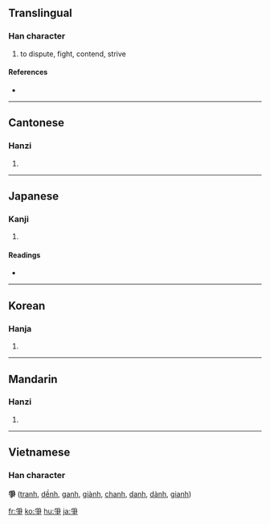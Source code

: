 {{also|争}}
==Translingual==

===Han character===
{{Han char|rn=87|rad=爪|as=04|sn=8|four=2050<sub>7</sub>|canj=月尸木 (BSD)}}

# to dispute, fight, contend, strive

====References====
* {{Han ref|kx=0688.330|dkj=19663|dj=1101.220|hdz=32031.030|uh=722D|ud=29229|bh=AAA7|bd=43687}}

----

==Cantonese==

===Hanzi===
{{yue-hanzi|jyut=|y=jaang1, jang1}}

# {{defn|Cantonese}}

----

==Japanese==

===Kanji===
{{ja-kanji|grade=|rs=爪04}}

# {{defn|Japanese}}

====Readings====
* {{ja-readings|on=[[そう]] (sō)|kun=[[あらそう]] (arasou)}}

----

==Korean==

===Hanja===
{{ko-hanja|hangeul=쟁|eumhun=|rv=jaeng|mr=chaeng|y=cayng}}

# {{defn|Korean}}

----

==Mandarin==

===Hanzi===
{{cmn-hanzi|sim=争|pin=[[zhēng]] ([[zheng1]])|wg=cheng<sup>1</sup>}}

# {{defn|Mandarin}}

----

==Vietnamese==

===Han character===
'''爭''' ([[tranh]], [[dềnh]], [[ganh]], [[giành]], [[chanh]], [[danh]], [[dành]], [[gianh]])

[[fr:爭]]
[[ko:爭]]
[[hu:爭]]
[[ja:爭]]